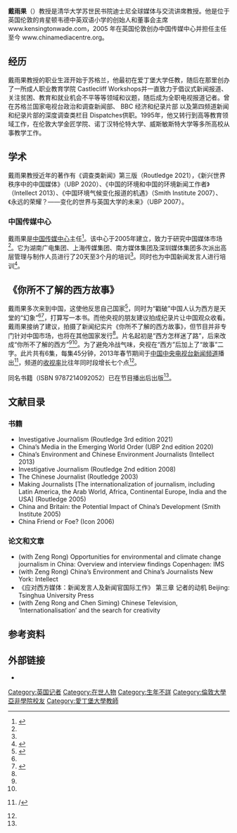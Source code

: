 {{Infobox person
|name        = 戴雨果
|image       = 
|image_size  = 
|caption     = 
|birth_date  = 待查
|birth_place = {{UK}}
|death_date  = 
|death_place = 
|occupation  = 英國媒體理論家和學者
}}

'''戴雨果'''（{{lang-en|Hugo de Burgh}}）教授是清华大学苏世民书院迪士尼全球媒体与交流讲席教授。他是位于英国伦敦的肯星顿韦德中英双语小学的创始人和董事会主席www.kensingtonwade.com，2005 年在英国伦敦创办中国传媒中心并担任主任至今 www.chinamediacentre.org。

==经历==
戴雨果教授的职业生涯开始于苏格兰，他最初在爱丁堡大学任教，随后在那里创办了一所成人职业教育学院 Castlecliff Workshops并一直致力于倡议式新闻报道、关注贫困、教育和就业机会不平等等领域和议题，随后成为全职电视报道记者。曾在苏格兰国家电视台政治和调查新闻部、 BBC 经济和纪录片部 以及第四频道新闻和纪录片部的深度调查类栏目 Dispatches供职。1995年，他又转行到高等教育领域工作，在伦敦大学金匠学院、诺丁汉特伦特大学、威斯敏斯特大学等多所高校从事教学工作。

==学术==
戴雨果教授近年的著作有《调查类新闻》第三版（Routledge 2021），《新兴世界秩序中的中国媒体》（UBP 2020）、《中国的环境和中国的环境新闻工作者》（Intellect 2013）、《中国环境气候变化报道的机遇》（Smith Institute 2007）、《永远的荣耀？——变化的世界与英国大学的未来》（UBP 2007）。

===中国传媒中心===

戴雨果是[[中国传媒中心|中国传媒中心]]主任<ref name="chinamediacentre">{{Cite web|title=Hugo de Burgh|url=http://chinamediacentre.org/about/staff/hugo-de-burgh/|accessdate=2013-06-29|date=|work=|publisher=China Media Centre|archive-url=https://web.archive.org/web/20200609114613/https://chinamediacentre.org/about/staff/hugo-de-burgh/|archive-date=2020-06-09|dead-url=no}}</ref>。该中心于2005年建立，致力于研究中国媒体市场<ref name="chinamediacentre" />。它为湖南广电集团、上海传媒集团、南方媒体集团及深圳媒体集团多次派出高层管理与制作人员进行了20天至3个月的培训<ref name="westminster" />。同时也为中国新闻发言人进行培训<ref name="westminster">{{Cite web|url=http://www.westminster.ac.uk/research/a-z/china-media-centre/about-us-chinese|title=About Us (Chinese)|accessdate=2013-06-29|work=|publisher=威斯敏斯特大学|date=|deadurl=yes|archiveurl=https://web.archive.org/web/20130720140844/http://www.westminster.ac.uk/research/a-z/china-media-centre/about-us-chinese|archivedate=2013-07-20}}</ref>。

==《你所不了解的西方故事》==

戴雨果多次来到中国，这使他反思自己国家<ref name="caijing">{{cite news|first=|last=|authorlink=|coauthors=|title=高端财访戴雨果|url=http://www.caijing.com.cn/2013/dyg|work=|publisher=财经网|date=2013-02|accessdate=2013-06-29|archive-date=2018-06-28|archive-url=https://web.archive.org/web/20180628033735/http://www.caijing.com.cn/2013/dyg/|dead-url=no}}</ref>，同时为“戳破”中国人认为西方是天堂的“幻象”<ref name="caijing" /><ref name="infzm">{{cite news|first=|last=|authorlink=|coauthors=李晓婷 梁蕴榆 唐宇婕|title=西方是不是天堂？ 争议中的戴雨果|url=http://www.infzm.com/content/91586|work=|publisher=南方周末|date=2013-06-22|accessdate=2013-06-29|archive-date=2016-04-07|archive-url=https://web.archive.org/web/20160407175352/http://www.infzm.com/content/91586|dead-url=no}}</ref>，打算写一本书。而他央视的朋友建议拍成纪录片让中国观众收看。戴雨果接纳了建议，拍摄了新闻纪实片《你所不了解的西方故事》，但节目并非专门针对中国市场，也将在其他国家发行<ref name="infzm" />。片名起初是“西方怎样迷了路”，后来改成“你所不了解的西方”<ref name="caijing" /><ref name="infzm" />。为了避免冷战气味，央视在“西方”后加上了“故事”二字。此片共有6集，每集45分钟，2013年春节期间于[[中国中央电视台新闻频道|中国中央电视台新闻频道]]播出<ref>{{Cite web |url=http://news.cntv.cn/special/nibuliaojiedexifanggushi/ |title=你不知道的西方故事 |accessdate=2013-06-29 |work=CCTV |publisher= |date= |archive-date=2016-03-04 |archive-url=https://web.archive.org/web/20160304110651/http://news.cntv.cn/special/nibuliaojiedexifanggushi/ |dead-url=no }}/</ref>，频道的[[收视率|收视率]]比往年同时段增长七个点<ref name="infzm" />。

同名书籍（ISBN 9787214092052）已在节目播出后出版<ref name="infzm" />。

==文献目录==

===书籍===
*Investigative Journalism (Routledge 3rd edition 2021)
*China’s Media in the Emerging World Order (UBP 2nd edition 2020)
*China’s Environment and Chinese Environment Journalists (Intellect 2013)
*Investigative Journalism (Routledge 2nd edition 2008)
*The Chinese Journalist (Routledge 2003)
*Making Journalists [The internationalization of journalism, including Latin America, the Arab World, Africa, Continental Europe, India and the USA] (Routledge 2005)
*China and Britain: the Potential Impact of China’s Development (Smith Institute 2005)
*China Friend or Foe? (Icon 2006) 

===论文和文章===

*(with Zeng Rong) Opportunities for environmental and climate change journalism in China: Overview and interview findings Copenhagen: IMS
*(with Zeng Rong) China’s Environment and China’s Journalists New York: Intellect
*《应对西方媒体：新闻发言人及新闻官国际工作》 第三章 记者的动机 Beijing: Tsinghua University Press
*(with Zeng Rong and Chen Siming) Chinese Television, ‘Internationalisation’ and the search for creativity

==参考资料==

<references/>

==外部链接==

*{{Sinaweibo|deburgh}}
{{DEFAULTSORT:Burgh, Hugo}}

{{Authority control}}
[[Category:英国记者|Category:英国记者]]
[[Category:在世人物|Category:在世人物]]
[[Category:生年不詳|Category:生年不詳]]
[[Category:倫敦大學亞非學院校友|Category:倫敦大學亞非學院校友]]
[[Category:愛丁堡大學教師|Category:愛丁堡大學教師]]